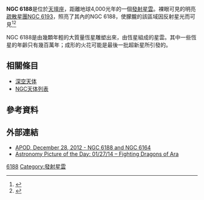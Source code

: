 {{Diffuse nebula
| image = [[File:Rgb-ngc6193.jpg|300px]]
| caption = NGC 6188和結合在一起的疏散星團[[NGC_6193|NGC 6193]]
| name = NGC 6188
| type = 發射星雲
| epoch = J2000.0
| ra = {{RA|16|40|05}}<ref name="nightsky" />
| dec = {{DEC|-48|47}}<ref name="nightsky" />
| dist_ly = 4,000 [[光年|ly]]
| appmag_v =
| size_v = 20 x 12 [[弧分|弧分]]<ref name="nightsky" />
| absmag_v =
| constellation  = [[天壇座|天壇座]]
| radius_ly = 300 ly
}}

'''NGC 6188'''是位於[[天壇座|天壇座]]，距離地球4,000光年的一個[[發射星雲|發射星雲]]。裸眼可見的明亮[[疏散星團|疏散星團]][[NGC_6193|NGC 6193]]，照亮了其內的NGC 6188，使朦朧的該區域因反射星光而可見<ref name="nightsky">
 {{cite book
  | last = Dunlop
  | first = Storm
  | authorlink = Storm Dunlop
  | title = Atlas of the Night Sky
  | url = https://archive.org/details/collinsatlasofni0000dunl
  | publisher = [[HarperCollins|Collins]]
  | year = 2005
  | doi =
  | isbn = 0-00-717223-0
}}
</ref><ref name="FQTQ">{{cite web|last=Filmer|first=Joshua|title=Fighting Dragons of Ara|url=http://www.fromquarkstoquasars.com/apod-ngc-6188-ngc-6164/|accessdate=31 January 2014|archive-date=2015-09-24|archive-url=https://web.archive.org/web/20150924015652/http://www.fromquarkstoquasars.com/apod-ngc-6188-ngc-6164/|dead-url=no}}</ref> 

NGC 6188是由幾顆年輕的大質量恆星雕塑出來，由恆星組成的星雲。其中一些恆星的年齡只有幾百萬年；成形的火花可能是最後一批超新星所引發的。

== 相關條目 ==
*[[深空天体|深空天体]]
*[[NGC天体列表|NGC天体列表]]

== 參考資料 ==
{{reflist}}

== 外部連結 ==
<!-- {{commons category}} -->
*[http://apod.nasa.gov/apod/ap121228.html APOD, December 28, 2012 - NGC 6188 and NGC 6164]{{Wayback|url=http://apod.nasa.gov/apod/ap121228.html |date=20160624013635 }} 
*[http://www.fromquarkstoquasars.com/apod-ngc-6188-ngc-6164/ Astronomy Picture of the Day: 01/27/14 – Fighting Dragons of Ara]{{Wayback|url=http://www.fromquarkstoquasars.com/apod-ngc-6188-ngc-6164/ |date=20150924015652 }}

{{RCW}}
{{Ngc65}}

{{nebula-stub}}

[[Category:天壇座NGC天體|6188]]
[[Category:發射星雲|Category:發射星雲]]